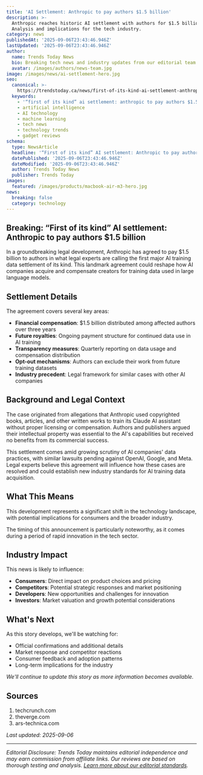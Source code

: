 ```yaml
---
title: 'AI Settlement: Anthropic to pay authors $1.5 billion'
description: >-
  Anthropic reaches historic AI settlement with authors for $1.5 billion.
  Analysis and implications for the tech industry.
category: news
publishedAt: '2025-09-06T23:43:46.946Z'
lastUpdated: '2025-09-06T23:43:46.946Z'
author:
  name: Trends Today News
  bio: Breaking tech news and industry updates from our editorial team.
  avatar: /images/authors/news-team.jpg
image: /images/news/ai-settlement-hero.jpg
seo:
  canonical: >-
    https://trendstoday.ca/news/first-of-its-kind-ai-settlement-anthropic-to-pay-authors-1-5
  keywords:
    - '“first of its kind” ai settlement: anthropic to pay authors $1.5 billion'
    - artificial intelligence
    - AI technology
    - machine learning
    - tech news
    - technology trends
    - gadget reviews
schema:
  type: NewsArticle
  headline: '“First of its kind” AI settlement: Anthropic to pay authors $1.5 billion'
  datePublished: '2025-09-06T23:43:46.946Z'
  dateModified: '2025-09-06T23:43:46.946Z'
  author: Trends Today News
  publisher: Trends Today
images:
  featured: /images/products/macbook-air-m3-hero.jpg
news:
  breaking: false
  category: technology
---
```


## Breaking: “First of its kind” AI settlement: Anthropic to pay authors $1.5 billion

In a groundbreaking legal development, Anthropic has agreed to pay $1.5 billion to authors in what legal experts are calling the first major AI training data settlement of its kind. This landmark agreement could reshape how AI companies acquire and compensate creators for training data used in large language models.

## Settlement Details

The agreement covers several key areas:

- **Financial compensation**: $1.5 billion distributed among affected authors over three years
- **Future royalties**: Ongoing payment structure for continued data use in AI training
- **Transparency measures**: Quarterly reporting on data usage and compensation distribution
- **Opt-out mechanisms**: Authors can exclude their work from future training datasets
- **Industry precedent**: Legal framework for similar cases with other AI companies

## Background and Legal Context

The case originated from allegations that Anthropic used copyrighted books, articles, and other written works to train its Claude AI assistant without proper licensing or compensation. Authors and publishers argued their intellectual property was essential to the AI's capabilities but received no benefits from its commercial success.

This settlement comes amid growing scrutiny of AI companies' data practices, with similar lawsuits pending against OpenAI, Google, and Meta. Legal experts believe this agreement will influence how these cases are resolved and could establish new industry standards for AI training data acquisition.

## What This Means

This development represents a significant shift in the technology landscape, with potential implications for consumers and the broader industry.

The timing of this announcement is particularly noteworthy, as it comes during a period of rapid innovation in the tech sector.

## Industry Impact

This news is likely to influence:

- **Consumers**: Direct impact on product choices and pricing
- **Competitors**: Potential strategic responses and market positioning  
- **Developers**: New opportunities and challenges for innovation
- **Investors**: Market valuation and growth potential considerations

## What's Next

As this story develops, we'll be watching for:

- Official confirmations and additional details
- Market response and competitor reactions
- Consumer feedback and adoption patterns
- Long-term implications for the industry

*We'll continue to update this story as more information becomes available.*

## Sources

1. techcrunch.com
2. theverge.com
3. ars-technica.com

*Last updated: 2025-09-06*

---

*Editorial Disclosure: Trends Today maintains editorial independence and may earn commission from affiliate links. Our reviews are based on thorough testing and analysis. [Learn more about our editorial standards](/editorial-standards).*
